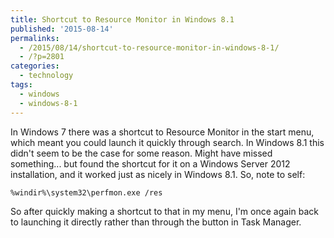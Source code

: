 ```yaml
---
title: Shortcut to Resource Monitor in Windows 8.1
published: '2015-08-14'
permalinks:
  - /2015/08/14/shortcut-to-resource-monitor-in-windows-8-1/
  - /?p=2801
categories:
  - technology
tags:
  - windows
  - windows-8-1
---
```


In Windows 7 there was a shortcut to Resource Monitor in the start menu, which meant you could launch it quickly through search. In Windows 8.1 this didn't seem to be the case for some reason. Might have missed something... but found the shortcut for it on a Windows Server 2012 installation, and it worked just as nicely in Windows 8.1. So, note to self:

```dos
%windir%\system32\perfmon.exe /res
```

So after quickly making a shortcut to that in my menu, I'm once again back to launching it directly rather than through the button in Task Manager.
